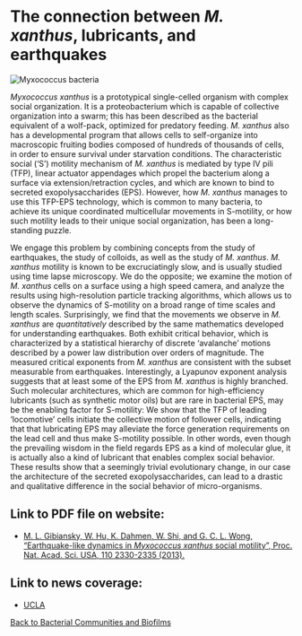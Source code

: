 # The connection between _M. xanthus_, lubricants, and earthquakes

![Myxococcus bacteria](/Myxococcus-bacteria.jpg)

_Myxococcus xanthus_ is a prototypical single-celled organism with complex social organization. It is a proteobacterium which is capable of collective organization into a swarm; this has been described as the bacterial equivalent of a wolf-pack, optimized for predatory feeding. _M. xanthus_ also has a developmental program that allows cells to self-organize into macroscopic fruiting bodies composed of hundreds of thousands of cells, in order to ensure survival under starvation conditions. The characteristic social (‘S’) motility mechanism of _M. xanthus_ is mediated by type IV pili (TFP), linear actuator appendages which propel the bacterium along a surface via extension/retraction cycles, and which are known to bind to secreted exopolysaccharides (EPS). However, how _M. xanthus_ manages to use this TFP-EPS technology, which is common to many bacteria, to achieve its unique coordinated multicellular movements in S-motility, or how such motility leads to their unique social organization, has been a long-standing puzzle.

We engage this problem by combining concepts from the study of earthquakes, the study of colloids, as well as the study of _M. xanthus_. _M. xanthus_ motility is known to be excruciatingly slow, and is usually studied using time lapse microscopy. We do the opposite; we examine the motion of _M. xanthus_ cells on a surface using a high speed camera, and analyze the results using high-resolution particle tracking algorithms, which allows us to observe the dynamics of S-motility on a broad range of time scales and length scales. Surprisingly, we find that the movements we observe in _M. xanthus_ are _quantitatively_ described by the same mathematics developed for understanding earthquakes. Both exhibit critical behavior, which is characterized by a statistical hierarchy of discrete ‘avalanche’ motions described by a power law distribution over orders of magnitude. The measured critical exponents from _M. xanthus_ are consistent with the subset measurable from earthquakes. Interestingly, a Lyapunov exponent analysis suggests that at least some of the EPS from _M. xanthus_ is highly branched. Such molecular architectures, which are common for high-efficiency lubricants (such as synthetic motor oils) but are rare in bacterial EPS, may be the enabling factor for S-motility: We show that the TFP of leading ‘locomotive’ cells initiate the collective motion of follower cells, indicating that that lubricating EPS may alleviate the force generation requirements on the lead cell and thus make S-motility possible. In other words, even though the prevailing wisdom in the field regards EPS as a kind of molecular glue, it is actually also a kind of lubricant that enables complex social behavior. These results show that a seemingly trivial evolutionary change, in our case the architecture of the secreted exopolysaccharides, can lead to a drastic and qualitative difference in the social behavior of micro-organisms.

## Link to PDF file on website:
- [M. L. Gibiansky, W. Hu, K. Dahmen, W. Shi, and G. C. L. Wong, “Earthquake-like dynamics in _Myxococcus xanthus_ social motility”, Proc. Nat. Acad. Sci. USA, 110 2330-2335 (2013).](/pdf/10.1073~pnas.1215089110.pdf)

## Link to news coverage:
- [UCLA](https://newsroom.ucla.edu/releases/earthquake-like-dynamics-found-242773)

[Back to Bacterial Communities and Biofilms](/research/bacterial-communities-and-biofilms)